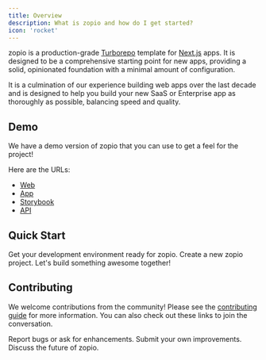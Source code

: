 ```yaml
---
title: Overview
description: What is zopio and how do I get started?
icon: 'rocket'
---
```


zopio is a production-grade [Turborepo](https://turborepo.com) template for [Next.js](https://nextjs.org/) apps. It is designed to be a comprehensive starting point for new apps, providing a solid, opinionated foundation with a minimal amount of configuration.

It is a culmination of our experience building web apps over the last decade and is designed to help you build your new SaaS or Enterprise app as thoroughly as possible, balancing speed and quality.

## Demo

We have a demo version of zopio that you can use to get a feel for the project!

Here are the URLs:

- [Web](https://demo.zopio.dev)
- [App](https://app.demo.zopio.dev)
- [Storybook](https://storybook.demo.zopio.dev)
- [API](https://api.demo.zopio.dev/health)

## Quick Start

<Card title="Prerequisites" icon="layer-group" href="/setup/prerequisites" horizontal>
  Get your development environment ready for zopio.
</Card>

<Card title="Installation" icon="terminal" href="/setup/installation" horizontal>
  Create a new zopio project.
</Card>

<Card title="Recipes" icon="book" href="/recipes" horizontal>
  Let's build something awesome together!
</Card>

## Contributing

We welcome contributions from the community! Please see the [contributing guide](https://github.com/zopiolabs/zopio/blob/main/.github/CONTRIBUTING.md) for more information. You can also check out these links to join the conversation.

<Card title="Issues" icon="bug" href="https://github.com/zopiolabs/zopio/issues" horizontal>
  Report bugs or ask for enhancements.
</Card>

<Card title="Pull Requests" icon="hands-clapping" href="https://github.com/zopiolabs/zopio/pulls" horizontal>
  Submit your own improvements.
</Card>

<Card title="Discussions" icon="comments" href="https://github.com/zopiolabs/zopio/discussions" horizontal>
  Discuss the future of zopio.
</Card>
